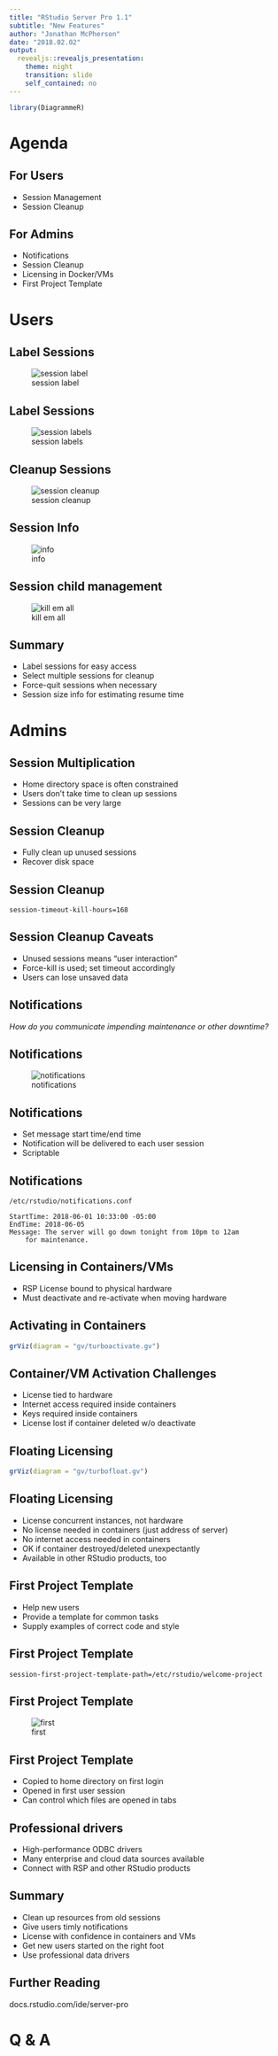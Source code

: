 ```yaml
---
title: "RStudio Server Pro 1.1"
subtitle: "New Features"
author: "Jonathan McPherson"
date: "2018.02.02"
output: 
  revealjs::revealjs_presentation:
    theme: night
    transition: slide
    self_contained: no
---
```


```r
library(DiagrammeR)
```

# Agenda

## For Users

- Session Management
- Session Cleanup

## For Admins

- Notifications
- Session Cleanup
- Licensing in Docker/VMs
- First Project Template

# Users

## Label Sessions

![session label](img/label-session.png)

## Label Sessions

![session labels](img/labelled-sessions.png)

## Cleanup Sessions

![session cleanup](img/select-sessions.png)

## Session Info

![info](img/session-sizes.png)

## Session child management

![kill em all](img/quit-child-processes.png)

## Summary

- Label sessions for easy access
- Select multiple sessions for cleanup
- Force-quit sessions when necessary
- Session size info for estimating resume time

# Admins

## Session Multiplication

- Home directory space is often constrained
- Users don't take time to clean up sessions
- Sessions can be very large

## Session Cleanup

- Fully clean up unused sessions
- Recover disk space

## Session Cleanup

    session-timeout-kill-hours=168

## Session Cleanup Caveats

- Unused sessions means "user interaction"
- Force-kill is used; set timeout accordingly
- Users can lose unsaved data

## Notifications

*How do you communicate impending maintenance or other downtime?*

## Notifications

![notifications](img/admin-notifications.png)

## Notifications

- Set message start time/end time
- Notification will be delivered to each user session
- Scriptable

## Notifications

    /etc/rstudio/notifications.conf
    
    StartTime: 2018-06-01 10:33:00 -05:00
    EndTime: 2018-06-05
    Message: The server will go down tonight from 10pm to 12am
        for maintenance.

## Licensing in Containers/VMs

- RSP License bound to physical hardware
- Must deactivate and re-activate when moving hardware

## Activating in Containers

```r
grViz(diagram = "gv/turboactivate.gv")
```

## Container/VM Activation Challenges

- License tied to hardware
- Internet access required inside containers
- Keys required inside containers
- License lost if container deleted w/o deactivate

## Floating Licensing {class="center"}

```r
grViz(diagram = "gv/turbofloat.gv")
```

## Floating Licensing

- License concurrent instances, not hardware
- No license needed in containers (just address of server)
- No internet access needed in containers
- OK if container destroyed/deleted unexpectantly
- Available in other RStudio products, too

## First Project Template

- Help new users
- Provide a template for common tasks
- Supply examples of correct code and style

## First Project Template

    session-first-project-template-path=/etc/rstudio/welcome-project

## First Project Template

![first](img/new-project.png)

## First Project Template

- Copied to home directory on first login
- Opened in first user session
- Can control which files are opened in tabs

## Professional drivers

- High-performance ODBC drivers
- Many enterprise and cloud data sources available
- Connect with RSP and other RStudio products

## Summary

- Clean up resources from old sessions
- Give users timly notifications
- License with confidence in containers and VMs
- Get new users started on the right foot
- Use professional data drivers

## Further Reading

docs.rstudio.com/ide/server-pro

# Q & A
